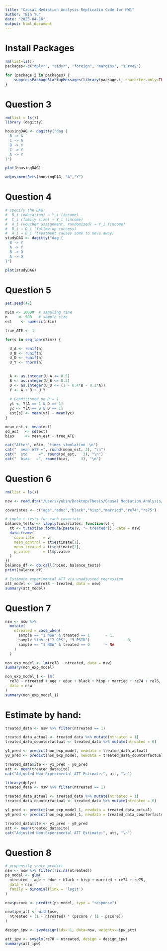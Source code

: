 ```yaml
---
title: "Causal Mediation Analysis Replicatio Code for HW1"
author: "Bin Yu"
date: "2025-04-16"
output: html_document
---
```


# Install Packages

```r
rm(list=ls())
packages<-c("dplyr", "tidyr", "foreign", "margins", "survey")

for (package.i in packages) {
	suppressPackageStartupMessages(library(package.i, character.only=TRUE))
}
```

# Question 3

```r
rm(list = ls())
library (dagitty)

housingDAG <- dagitty("dag {
  B -> A
  C -> A
  B -> Y
  C -> Y
  A -> Y
}")

plot(housingDAG)
```

```r
adjustmentSets(housingDAG, "A","Y")
```

# Question 4

```r
# specify the DAG:
#  B_i (education) → Y_i (income)
#  C_i (family size) → Y_i (income)
#  A_i (voucher assignment, randomized) → Y_i (income)
#  B_i → D_i (follow‑up success)
#  A_i → D_i (treatment causes some to move away)
studyDAG <- dagitty("dag {
  B -> Y
  A -> Y
  B -> D
  A -> D
}")

plot(studyDAG)

```

# Question 5

```r
set.seed(42)

nSim <- 10000  # sampling time
n     <- 500   # sample size
est    <- numeric(nSim)

true_ATE <- 1

for(s in seq_len(nSim)) {

  U_A <- runif(n)
  U_B <- runif(n)
  U_D <- runif(n)
  U_Y <- rnorm(n)
  

  A <- as.integer(U_A <= 0.5)
  B <- as.integer(U_B <= 0.2)
  D <- as.integer(U_D <= (1 - 0.4*B - 0.2*A))
  Y <- A + B + U_Y
  
  # Conditioned on D = 1
  yt <- Y[A == 1 & D == 1]
  yc <- Y[A == 0 & D == 1]
  est[s] <- mean(yt) - mean(yc)
}

mean_est <- mean(est)
sd_est   <- sd(est)
bias     <- mean_est - true_ATE

cat("After", nSim, "times simulation：\n")
cat("  mean ATE =", round(mean_est, 3), "\n")
cat("  std     =", round(sd_est,   3), "\n")
cat("  bias   =", round(bias,     3), "\n")

```

# Question 6

```r
rm(list = ls())

nsw <- read.dta("/Users/yubin/Desktop/Thesis/Causal Mediation Analysis/nsw.dta")

covariates <- c("age","educ","black","hisp","married","re74","re75")

# imple t‐tests for each covariate
balance_tests <- lapply(covariates, function(v) {
  tt <- t.test(as.formula(paste(v, "~ treated")), data = nsw)
  data.frame(
    covariate    = v,
    mean_control = tt$estimate[1],
    mean_treated = tt$estimate[2],
    p_value      = tt$p.value
  )
})
balance_df <- do.call(rbind, balance_tests)
print(balance_df)

# Estimate experimental ATT via unadjusted regression
att_model <- lm(re78 ~ treated, data = nsw)
summary(att_model)
```

# Question 7

```r

nsw <- nsw %>% 
  mutate(
    ntreated = case_when(
      sample == "1 NSW" & treated == 1       ~ 1,
      sample %in% c("2 CPS", "3 PSID")               ~ 0,
      sample == "1 NSW" & treated == 0       ~ NA
    )
  )

non_exp_model <- lm(re78 ~ ntreated, data = nsw)
summary(non_exp_model)

non_exp_model_1 <- lm(
  re78 ~ ntreated + age + educ + black + hisp + married + re74 + re75,
  data = nsw
)
summary(non_exp_model_1)
```

# Estimate by hand:
```r
treated_data <- nsw %>% filter(ntreated == 1)

treated_data_actual <- treated_data %>% mutate(ntreated = 1)   
treated_data_counterfactual <- treated_data %>% mutate(ntreated = 0) 

y1_pred <- predict(non_exp_model, newdata = treated_data_actual)
y0_pred <- predict(non_exp_model, newdata = treated_data_counterfactual)

treated_data$ite <- y1_pred - y0_pred
att <- mean(treated_data$ite)
cat("Adjusted Non-Experimental ATT Estimate:", att, "\n")
```

```r
library(dplyr)
treated_data <- nsw %>% filter(ntreated == 1)

treated_data_actual <- treated_data %>% mutate(ntreated = 1)  
treated_data_counterfactual <- treated_data %>% mutate(ntreated = 0) 

y1_pred <- predict(non_exp_model_1, newdata = treated_data_actual)
y0_pred <- predict(non_exp_model_1, newdata = treated_data_counterfactual)

treated_data$ite <- y1_pred - y0_pred
att <- mean(treated_data$ite)
cat("Adjusted Non-Experimental ATT Estimate:", att, "\n")
```

# Question 8

```r

# propensity score predict
nsw <- nsw %>% filter(!is.na(ntreated))
ps_model <- glm(
  ntreated ~ age + educ + black + hisp + married + re74 + re75,
  data = nsw,
  family = binomial(link = 'logit')
)

nsw$pscore <- predict(ps_model, type = "response")

nsw$ipw_att <- with(nsw,
  ntreated + (1 - ntreated) * (pscore / (1 - pscore))
)

design_ipw <- svydesign(ids=~1, data=nsw, weights=~ipw_att)

att_ipw <- svyglm(re78 ~ ntreated, design = design_ipw)
summary(att_ipw)
```
